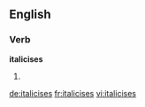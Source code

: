 ==English==

===Verb===
'''italicises'''

# {{third-person singular of|[[italicise]]}}

[[de:italicises]]
[[fr:italicises]]
[[vi:italicises]]